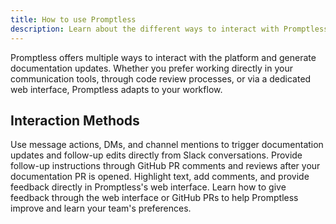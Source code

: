 ```yaml
---
title: How to use Promptless
description: Learn about the different ways to interact with Promptless and leverage its documentation automation capabilities
---
```


Promptless offers multiple ways to interact with the platform and generate documentation updates. Whether you prefer working directly in your communication tools, through code review processes, or via a dedicated web interface, Promptless adapts to your workflow.

## Interaction Methods

<CardGroup cols={1}>
  <Card title="Working with Slack" icon="brands slack" href="/how-to-use-promptless/working-with-slack">
    Use message actions, DMs, and channel mentions to trigger documentation updates and follow-up edits directly from Slack conversations.
  </Card>

  <Card title="Interacting with Promptless PRs" icon="brands github" href="/how-to-use-promptless/interacting-with-promptless-p-rs">
    Provide follow-up instructions through GitHub PR comments and reviews after your documentation PR is opened.
  </Card>

  <Card title="Using the Web Interface" icon="regular browser" href="/how-to-use-promptless/using-the-web-interface">
    Highlight text, add comments, and provide feedback directly in Promptless's web interface.
  </Card>

  <Card title="Giving Feedback to Promptless" icon="comments" href="/how-to-use-promptless/giving-feedback-to-promptless">
    Learn how to give feedback through the web interface or GitHub PRs to help Promptless improve and learn your team's preferences.
  </Card>
</CardGroup>
